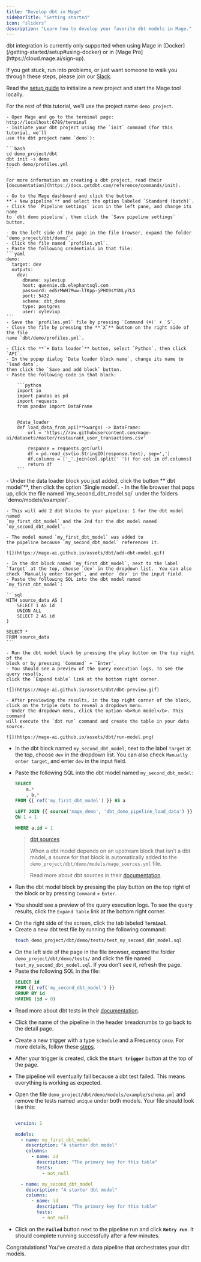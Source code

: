 ```yaml
---
title: "Develop dbt in Mage"
sidebarTitle: "Getting started"
icon: "sliders"
description: "Learn how to develop your favorite dbt models in Mage."
---
```


<Warning>
  dbt integration is currently only supported when using Mage in
  [Docker](/getting-started/setup#using-docker) or in [Mage Pro](https://cloud.mage.ai/sign-up).
</Warning>

If you get stuck, run into problems, or just want someone to walk you through
these steps, please join our [Slack](https://www.mage.ai/chat).

<Steps>
<Step title="Set up new Mage project">

Read the [setup guide](/getting-started/setup) to initialize a new project and
start the Mage tool locally.

For the rest of this tutorial, we’ll use the project name `demo_project`.
</Step>
<Step title="Set up dbt project">

    - Open Mage and go to the terminal page: http://localhost:6789/terminal
    - Initiate your dbt project using the `init` command (for this tutorial, we’ll
    use the dbt project name `demo`):

    ```bash
    cd demo_project/dbt
    dbt init -s demo
    touch demo/profiles.yml
    ```

    For more information on creating a dbt project, read their
    [documentation](https://docs.getdbt.com/reference/commands/init).

</Step>
<Step title="Create standard pipeline">

    - Go to the Mage dashboard and click the button
    **`+ New pipeline`** and select the option labeled `Standard (batch)`.
    - Click the `Pipeline settings` icon in the left pane, and change its name
    to `dbt demo pipeline`, then click the `Save pipeline settings` button.

</Step>
<Step title="Create dbt profile for database connections">

    - On the left side of the page in the file browser, expand the folder
    `demo_project/dbt/demo/`.
    - Click the file named `profiles.yml`.
    - Paste the following credentials in that file:
    ```yaml
    demo:
      target: dev
      outputs:
        dev:
          dbname: xyleviup
          host: queenie.db.elephantsql.com
          password: edSrMWH7Mww-lTKpp-jPHX9sYSNLy7LG
          port: 5432
          schema: dbt_demo
          type: postgres
          user: xyleviup
    ```
    - Save the `profiles.yml` file by pressing `Command (⌘)` + `S`.
    - Close the file by pressing the **`X`** button on the right side of the file
    name `dbt/demo/profiles.yml`.

</Step>
<Step title="Add data loader block to pipeline">

    - Click the **`+ Data loader`** button, select `Python`, then click `API`.
    - In the popup dialog `Data loader block name`, change its name to `load data`,
    then click the `Save and add block` button.
    - Paste the following code in that block:

        ```python
        import io
        import pandas as pd
        import requests
        from pandas import DataFrame


        @data_loader
        def load_data_from_api(**kwargs) -> DataFrame:
            url = 'https://raw.githubusercontent.com/mage-ai/datasets/master/restaurant_user_transactions.csv'

            response = requests.get(url)
            df = pd.read_csv(io.StringIO(response.text), sep=',')
            df.columns = ['_'.join(col.split(' ')) for col in df.columns]
            return df
        ```

</Step>
<Step title="Add dbt model block to pipeline">
    - Under the data loader block you just added, click the button **`dbt model`**,
    then click the option `Single model`.
    - In the file browser that pops up, click the file named
    `my_second_dbt_model.sql` under the folders `demo/models/example/`.

    - This will add 2 dbt blocks to your pipeline: 1 for the dbt model named
    `my_first_dbt_model` and the 2nd for the dbt model named `my_second_dbt_model`.

    - The model named `my_first_dbt_model` was added to
    the pipeline because `my_second_dbt_model` references it.

    ![](https://mage-ai.github.io/assets/dbt/add-dbt-model.gif)
</Step>
<Step title="Edit my_first_dbt_model">

    - In the dbt block named `my_first_dbt_model`, next to the label
    `Target` at the top, choose `dev` in the dropdown list.  You can also
    check `Manually enter target`, and enter `dev` in the input field.
    - Paste the following SQL into the dbt model named `my_first_dbt_model`:

    ```sql
    WITH source_data AS (
        SELECT 1 AS id
        UNION ALL
        SELECT 2 AS id
    )

    SELECT *
    FROM source_data
    ```

    - Run the dbt model block by pressing the play button on the top right of the
    block or by pressing `Command` + `Enter`.
    - You should see a preview of the query execution logs. To see the query results,
    click the `Expand table` link at the bottom right corner.

    ![](https://mage-ai.github.io/assets/dbt/dbt-preview.gif)

    - After previewing the results, in the top right corner of the block,
    click on the triple dots to reveal a dropdown menu.
    - Under the dropdown menu, click the option <b>Run model</b>. This command
    will execute the `dbt run` command and create the table in your data source.

    ![](https://mage-ai.github.io/assets/dbt/run-model.png)

</Step>
<Step title="Edit my_second_dbt_model">

- In the dbt block named `my_second_dbt_model`, next to the label
   `Target` at the top, choose `dev` in the dropdown list.  You can also
   check `Manually enter target`, and enter `dev` in the input field.
- Paste the following SQL into the dbt model named `my_second_dbt_model`:

   ```sql
   SELECT
       a.*
       , b.*
   FROM {{ ref('my_first_dbt_model') }} AS a

   LEFT JOIN {{ source('mage_demo', 'dbt_demo_pipeline_load_data') }} AS b
   ON 1 = 1

   WHERE a.id = 1
   ```

   > [dbt sources](https://docs.getdbt.com/docs/build/sources)
   >
   > When a dbt model depends on an upstream block that isn’t a dbt model, a
   > source for that block is automatically added to the
   > `demo_project/dbt/demo/models/mage_sources.yml` file.
   >
   > Read more about dbt sources in their
   > [documentation](https://docs.getdbt.com/docs/build/sources).

- Run the dbt model block by pressing the play button on the top right of the
   block or by pressing `Command` + `Enter`.
- You should see a preview of the query execution logs. To see the query results,
   click the `Expand table` link at the bottom right corner.

</Step>
<Step title="Add test for dbt model">

- On the right side of the screen, click the tab labeled **`Terminal`**.
- Create a new dbt test file by running the following command:
   ```bash
   touch demo_project/dbt/demo/tests/test_my_second_dbt_model.sql
   ```
- On the left side of the page in the file browser, expand the folder
   `demo_project/dbt/demo/tests/` and click the file named
   `test_my_second_dbt_model.sql`. If you don’t see it, refresh the page.
- Paste the following SQL in the file:
   ```sql
   SELECT id
   FROM {{ ref('my_second_dbt_model') }}
   GROUP BY id
   HAVING (id = 0)
   ```
- Read more about dbt tests in their
   [documentation](https://docs.getdbt.com/docs/build/tests).

</Step>
<Step title="Execute pipeline end-to-end">

-  Click the name of the pipeline in the header breadcrumbs to go back to the
    detail page.
-  Create a new trigger with a type `Schedule` and a Frequency `once`.
    For more details, follow these
    [steps](/design/data-pipeline-management#create-trigger).
-  After your trigger is created, click the **`Start trigger`** button at the
    top of the page.
-  The pipeline will eventually fail because a dbt test failed. This means
    everything is working as expected.
-  Open the file `demo_project/dbt/demo/models/example/schema.yml` and remove
    the tests named `unique` under both models. Your file should look like this:

    ```yaml

    version: 2

    models:
      - name: my_first_dbt_model
        description: "A starter dbt model"
        columns:
          - name: id
            description: "The primary key for this table"
            tests:
              - not_null

      - name: my_second_dbt_model
        description: "A starter dbt model"
        columns:
          - name: id
            description: "The primary key for this table"
            tests:
              - not_null

    ```

-  Click on the **`Failed`** button next to the pipeline run and click
    **`Retry run`**. It should complete running successfully after a few
    minutes.

</Step>
</Steps>

Congratulations! You’ve created a data pipeline that orchestrates your dbt
models.
